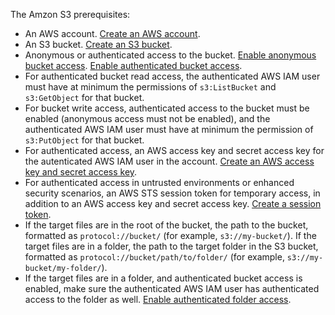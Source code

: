 The Amzon S3 prerequisites:

- An AWS account. [Create an AWS account](https://aws.amazon.com/free).
- An S3 bucket. [Create an S3 bucket](https://docs.aws.amazon.com/AmazonS3/latest/userguide/creating-bucket.html).
- Anonymous or authenticated access to the bucket. [Enable anonymous bucket access](https://docs.aws.amazon.com/AmazonS3/latest/userguide/example-bucket-policies.html#example-bucket-policies-anonymous-user). 
  [Enable authenticated bucket access](https://docs.aws.amazon.com/AmazonS3/latest/userguide/walkthrough1.html).
- For authenticated bucket read access, the authenticated AWS IAM user must have at minimum the permissions of `s3:ListBucket` and `s3:GetObject` for that bucket. 
- For bucket write access, authenticated access to the bucket must be enabled (anonymous access must not be enabled), and the authenticated AWS IAM user must have at 
  minimum the permission of `s3:PutObject` for that bucket. 
- For authenticated access, an AWS access key and secret access key for the autenticated AWS IAM user in the account. 
  [Create an AWS access key and secret access key](https://docs.aws.amazon.com/IAM/latest/UserGuide/id_credentials_access-keys.html#Using_CreateAccessKey).
- For authenticated access in untrusted environments or enhanced security scenarios, an AWS STS session token for temporary access, in addition to an AWS access key and secret access key. [Create a session token](https://docs.aws.amazon.com/IAM/latest/UserGuide/id_credentials_temp_request.html#api_getsessiontoken). 
- If the target files are in the root of the bucket, the path to the bucket, formatted as `protocol://bucket/` (for example, `s3://my-bucket/`). 
  If the target files are in a folder, the path to the target folder in the S3 bucket, formatted as `protocol://bucket/path/to/folder/` (for example, `s3://my-bucket/my-folder/`). 
- If the target files are in a folder, and authenticated bucket access is enabled, make sure the authenticated AWS IAM user has 
  authenticated access to the folder as well. [Enable authenticated folder access](https://docs.aws.amazon.com/AmazonS3/latest/userguide/example-bucket-policies.html#example-bucket-policies-folders).